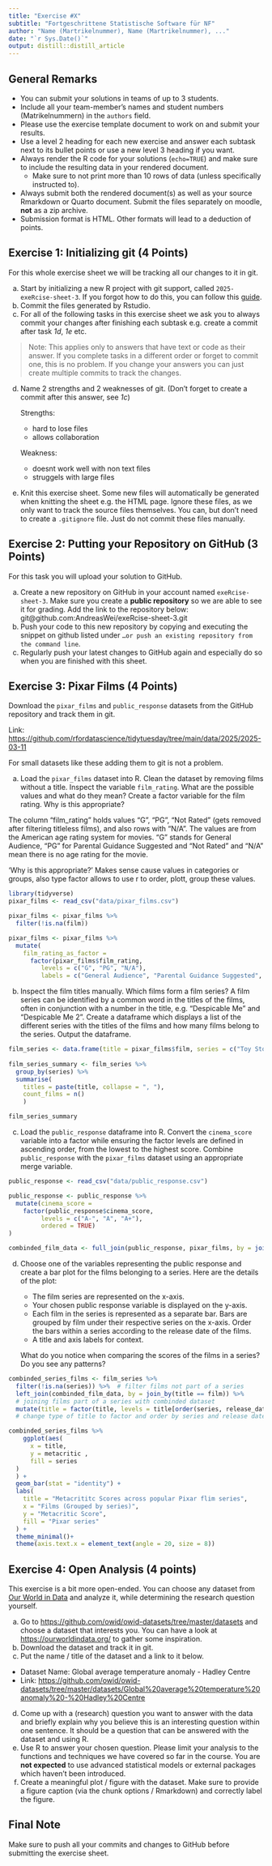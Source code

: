 ```yaml
---
title: "Exercise #X"
subtitle: "Fortgeschrittene Statistische Software für NF"
author: "Name (Martrikelnummer), Name (Martrikelnummer), ..."
date: "`r Sys.Date()`"
output: distill::distill_article
---
```


## General Remarks

-   You can submit your solutions in teams of up to 3 students.
-   Include all your team-member's names and student numbers
    (Matrikelnummern) in the `authors` field.
-   Please use the exercise template document to work on and submit your
    results.
-   Use a level 2 heading for each new exercise and answer each subtask
    next to its bullet points or use a new level 3 heading if you want.
-   Always render the R code for your solutions (`echo=TRUE`) and make
    sure to include the resulting data in your rendered document.
    -   Make sure to not print more than 10 rows of data (unless
        specifically instructed to).
-   Always submit both the rendered document(s) as well as your source
    Rmarkdown or Quarto document. Submit the files separately on moodle,
    **not** as a zip archive.
-   Submission format is HTML. Other formats will lead to a deduction of
    points.

## Exercise 1: Initializing git (4 Points)

For this whole exercise sheet we will be tracking all our changes to it
in git.

a)  Start by initializing a new R project with git support, called
    `2025-exeRcise-sheet-3`. If you forgot how to do this, you can
    follow this
    [guide](https://malikaihle.github.io/Introduction-RStudio-Git-GitHub/rstudio_project.html).
b)  Commit the files generated by Rstudio.
c)  For all of the following tasks in this exercise sheet we ask you to
    always commit your changes after finishing each subtask e.g. create
    a commit after task *1d*, *1e* etc.

> Note: This applies only to answers that have text or code as their
> answer. If you complete tasks in a different order or forget to commit
> one, this is no problem. If you change your answers you can just
> create multiple commits to track the changes.

d)  Name 2 strengths and 2 weaknesses of git. (Don't forget to create a
    commit after this answer, see *1c*)
    
    Strengths:
    - hard to lose files
    - allows collaboration
    
    Weakness:
    - doesnt work well with non text files
    - struggels with large files 
    
e)  Knit this exercise sheet. Some new files will automatically be
    generated when knitting the sheet e.g. the HTML page. Ignore these
    files, as we only want to track the source files themselves. You
    can, but don't need to create a `.gitignore` file. Just do not
    commit these files manually.

## Exercise 2: Putting your Repository on GitHub (3 Points)

For this task you will upload your solution to GitHub.

a)  Create a new repository on GitHub in your account named
    `exeRcise-sheet-3`. Make sure you create a **public repository** so
    we are able to see it for grading. Add the link to the repository
    below: git@github.com:AndreasWei/exeRcise-sheet-3.git
b)  Push your code to this new repository by copying and executing the
    snippet on github listed under
    `…or push an existing repository from the command line`.
c)  Regularly push your latest changes to GitHub again and especially do
    so when you are finished with this sheet.

## Exercise 3: Pixar Films (4 Points)

Download the `pixar_films` and `public_response` datasets from the
GitHub repository and track them in git.

Link:
<https://github.com/rfordatascience/tidytuesday/tree/main/data/2025/2025-03-11>

For small datasets like these adding them to git is not a problem.

a)  Load the `pixar_films` dataset into R. Clean the dataset by removing
    films without a title. Inspect the variable `film_rating`. What are
    the possible values and what do they mean? Create a factor variable
    for the film rating. Why is this appropriate?

<!-- -->The column "film_rating" holds values "G", "PG", "Not Rated" (gets removed after filtering titleless films), and also rows with "N/A". The values are from the American age rating system for movies. "G" stands for General Audience, "PG" for Parental Guidance Suggested and "Not Rated" and "N/A" mean there is no age rating for the movie.

'Why is this appropriate?'
Makes sense cause values in categories or groups, also type factor allows to use r to order, plott, group these values.
```r
library(tidyverse)
pixar_films <- read_csv("data/pixar_films.csv")

pixar_films <- pixar_films %>%
  filter(!is.na(film))

pixar_films <- pixar_films %>%
  mutate(
    film_rating_as_factor = 
      factor(pixar_films$film_rating,
         levels = c("G", "PG", "N/A"),
         labels = c("General Audience", "Parental Guidance Suggested", "Not Rated")))
```


b)  Inspect the film titles manually. Which films form a film series? A
    film series can be identified by a common word in the titles of the
    films, often in conjunction with a number in the title,
    e.g. "Despicable Me" and "Despicable Me 2". Create a dataframe which
    displays a list of the different series with the titles of the films
    and how many films belong to the series. Output the dataframe.
    
```r
film_series <- data.frame(title = pixar_films$film, series = c("Toy Story", NA , "Toy Story", "Monsters", "Finding", "Incredibles", "Cars", NA, NA, NA, "Toy Story", "Cars", NA, "Monsters", NA, NA, "Finding", "Cars", NA, "Incredibles", "Toy Story", NA, NA, NA, NA, NA))
                          
film_series_summary <- film_series %>% 
  group_by(series) %>% 
  summarise(
    titles = paste(title, collapse = ", "),
    count_films = n()
    )

film_series_summary
```
    

c)  Load the `public_response` dataframe into R. Convert the
    `cinema_score` variable into a factor while ensuring the factor
    levels are defined in ascending order, from the lowest to the
    highest score. Combine `public_response` with the `pixar_films`
    dataset using an appropriate merge variable.
    
```r
public_response <- read_csv("data/public_response.csv")

public_response <- public_response %>% 
  mutate(cinema_score =
    factor(public_response$cinema_score,
         levels = c("A-", "A", "A+"),
         ordered = TRUE)
)

combinded_film_data <- full_join(public_response, pixar_films, by = join_by(film))
```
    

d)  Choose one of the variables representing the public response and
    create a bar plot for the films belonging to a series. Here are the
    details of the plot:

    -   The film series are represented on the x-axis.
    -   Your chosen public response variable is displayed on the y-axis.
    -   Each film in the series is represented as a separate bar. Bars
        are grouped by film under their respective series on the x-axis.
        Order the bars within a series according to the release date of
        the films.
    -   A title and axis labels for context.

    What do you notice when comparing the scores of the films in a
    series? Do you see any patterns?
    
```r
combinded_series_films <- film_series %>% 
  filter(!is.na(series)) %>%  # filter films not part of a series
  left_join(combinded_film_data, by = join_by(title == film)) %>% 
  # joining films part of a series with combinded dataset
  mutate(title = factor(title, levels = title[order(series, release_date)])) 
  # change type of title to factor and order by series and release date to get needed graph

combinded_series_films %>% 
    ggplot(aes(
      x = title,
      y = metacritic ,
      fill = series
  )
  ) + 
  geom_bar(stat = "identity") +
  labs(
    title = "Metacrititc Scores across popular Pixar flim series",
    x = "Films (Grouped by series)",
    y = "Metacritic Score",
    fill = "Pixar series"
  ) +
  theme_minimal()+
  theme(axis.text.x = element_text(angle = 20, size = 8))
```
    

## Exercise 4: Open Analysis (4 points)

This exercise is a bit more open-ended. You can choose any dataset from
[Our World in Data](https://ourworldindata.org/) and analyze it, while
determining the research question yourself.

a)  Go to <https://github.com/owid/owid-datasets/tree/master/datasets>
    and choose a dataset that interests you. You can have a look at
    <https://ourworldindata.org/> to gather some inspiration.
b)  Download the dataset and track it in git.
c)  Put the name / title of the dataset and a link to it below.

-   Dataset Name: Global average temperature anomaly - Hadley Centre
-   Link: <https://github.com/owid/owid-datasets/tree/master/datasets/Global%20average%20temperature%20anomaly%20-%20Hadley%20Centre> 

d)  Come up with a (research) question you want to answer with the data
    and briefly explain why you believe this is an interesting question
    within one sentence. It should be a question that can be answered
    with the dataset and using R.
e)  Use R to answer your chosen question. Please limit your analysis to
    the functions and techniques we have covered so far in the course.
    You are **not expected** to use advanced statistical models or
    external packages which haven't been introduced.
f)  Create a meaningful plot / figure with the dataset. Make sure to
    provide a figure caption (via the chunk options / Rmarkdown) and
    correctly label the figure.

## Final Note

Make sure to push all your commits and changes to GitHub before
submitting the exercise sheet.
